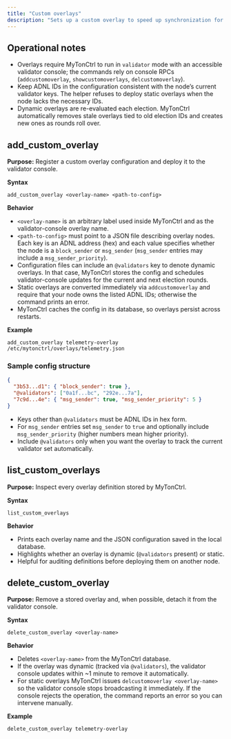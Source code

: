 ```yaml
---
title: "Custom overlays"
description: "Sets up a custom overlay to speed up synchronization for a group of nodes."
---
```


## Operational notes

- Overlays require MyTonCtrl to run in `validator` mode with an accessible validator console; the commands rely on console RPCs (`addcustomoverlay`, `showcustomoverlays`, `delcustomoverlay`).
- Keep ADNL IDs in the configuration consistent with the node’s current validator keys. The helper refuses to deploy static overlays when the node lacks the necessary IDs.
- Dynamic overlays are re-evaluated each election. MyTonCtrl automatically removes stale overlays tied to old election IDs and creates new ones as rounds roll over.

## add\_custom\_overlay

**Purpose:** Register a custom overlay configuration and deploy it to the validator console.

**Syntax**

```mytonctrl
add_custom_overlay <overlay-name> <path-to-config>
```

**Behavior**

- `<overlay-name>` is an arbitrary label used inside MyTonCtrl and as the validator-console overlay name.
- `<path-to-config>` must point to a JSON file describing overlay nodes. Each key is an ADNL address (hex) and each value specifies whether the node is a `block_sender` or `msg_sender` (`msg_sender` entries may include a `msg_sender_priority`).
- Configuration files can include an `@validators` key to denote dynamic overlays. In that case, MyTonCtrl stores the config and schedules validator-console updates for the current and next election rounds.
- Static overlays are converted immediately via `addcustomoverlay` and require that your node owns the listed ADNL IDs; otherwise the command prints an error.
- MyTonCtrl caches the config in its database, so overlays persist across restarts.

**Example**

```mytonctrl
add_custom_overlay telemetry-overlay /etc/mytonctrl/overlays/telemetry.json
```

### Sample config structure

```json
{
  "3b53...d1": { "block_sender": true },
  "@validators": ["0a1f...bc", "292e...7a"],
  "7c9d...4e": { "msg_sender": true, "msg_sender_priority": 5 }
}
```

- Keys other than `@validators` must be ADNL IDs in hex form.
- For `msg_sender` entries set `msg_sender` to `true` and optionally include `msg_sender_priority` (higher numbers mean higher priority).
- Include `@validators` only when you want the overlay to track the current validator set automatically.

## list\_custom\_overlays

**Purpose:** Inspect every overlay definition stored by MyTonCtrl.

**Syntax**

```mytonctrl
list_custom_overlays
```

**Behavior**

- Prints each overlay name and the JSON configuration saved in the local database.
- Highlights whether an overlay is dynamic (`@validators` present) or static.
- Helpful for auditing definitions before deploying them on another node.

## delete\_custom\_overlay

**Purpose:** Remove a stored overlay and, when possible, detach it from the validator console.

**Syntax**

```mytonctrl
delete_custom_overlay <overlay-name>
```

**Behavior**

- Deletes `<overlay-name>` from the MyTonCtrl database.
- If the overlay was dynamic (tracked via `@validators`), the validator console updates within \~1 minute to remove it automatically.
- For static overlays MyTonCtrl issues `delcustomoverlay <overlay-name>` so the validator console stops broadcasting it immediately. If the console rejects the operation, the command reports an error so you can intervene manually.

**Example**

```mytonctrl
delete_custom_overlay telemetry-overlay
```

